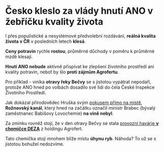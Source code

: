 # **Česko kleslo** za vlády hnutí ANO v žebříčku kvality života

I přes populistické a nesystémové předvolební rozdávání, **reálná kvalita života v ČR** v posledních letech **klesá**.

**Ceny potravin** rychle **rostou**, průměrné důchody v poměru k průměrné mzdě klesají.

**Hnutí ANO nebude** aktivně přispívat ke zlepšení životního prostředí ani kvality potravin, neboť by šlo **proti zájmům Agrofertu**.

Pro příklad - viníka **otravy řeky Bečvy** se s jistotou vypátrat nepodaří, protože ANO hned po volbách dosadilo své lidi do čela České Inspekce Životního Prostředí.

Jak dokázal přírodovědec Hruška svým [pokusem přímo na místě](https://ekolist.cz/cz/publicistika/nazory-a-komentare/jakubn-hruska-ryby-v-becve-nemohly-otravit-toxiny-z-roznovskeho-kanalu), **Rožnovský kanál**, který hned na začátku označil ministr Brabec (bývalý zaměstnanec Babišovy Lovochemie) **na vině nebyl**.

Za zmínku rovněž stojí, že v den otravy Bečvy se stala [provozní havárie **v chemičce DEZA**](https://denikreferendum.cz/clanek/32010-odhaleno-v-den-otravy-becvy-se-v-deze-stala-havarie-proc-zustala-utajena) z holdingu Agrofert.

Tato chemička stojí mnohem blíže místu **úhynu ryb**. Náhoda? To už se s jistotou bohužel nedozvíme.
